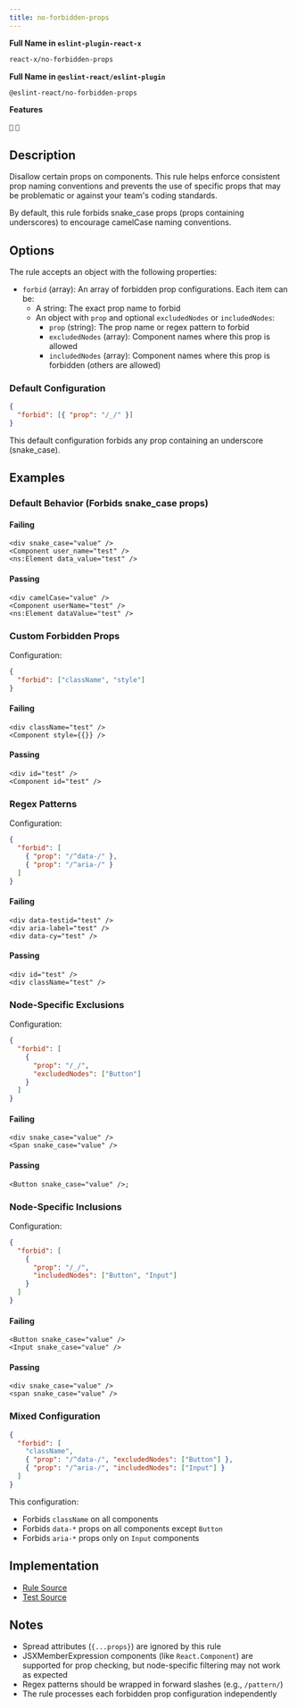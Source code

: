 ```yaml
---
title: no-forbidden-props
---
```


**Full Name in `eslint-plugin-react-x`**

```sh copy
react-x/no-forbidden-props
```

**Full Name in `@eslint-react/eslint-plugin`**

```sh copy
@eslint-react/no-forbidden-props
```

**Features**

`🔧` `🧪`

## Description

Disallow certain props on components. This rule helps enforce consistent prop naming conventions and prevents the use of specific props that may be problematic or against your team's coding standards.

By default, this rule forbids snake\_case props (props containing underscores) to encourage camelCase naming conventions.

## Options

The rule accepts an object with the following properties:

- `forbid` (array): An array of forbidden prop configurations. Each item can be:
  - A string: The exact prop name to forbid
  - An object with `prop` and optional `excludedNodes` or `includedNodes`:
    - `prop` (string): The prop name or regex pattern to forbid
    - `excludedNodes` (array): Component names where this prop is allowed
    - `includedNodes` (array): Component names where this prop is forbidden (others are allowed)

### Default Configuration

```json
{
  "forbid": [{ "prop": "/_/" }]
}
```

This default configuration forbids any prop containing an underscore (snake\_case).

## Examples

### Default Behavior (Forbids snake\_case props)

#### Failing

```tsx
<div snake_case="value" />
<Component user_name="test" />
<ns:Element data_value="test" />
```

#### Passing

```tsx
<div camelCase="value" />
<Component userName="test" />
<ns:Element dataValue="test" />
```

### Custom Forbidden Props

Configuration:

```json
{
  "forbid": ["className", "style"]
}
```

#### Failing

```tsx
<div className="test" />
<Component style={{}} />
```

#### Passing

```tsx
<div id="test" />
<Component id="test" />
```

### Regex Patterns

Configuration:

```json
{
  "forbid": [
    { "prop": "/^data-/" },
    { "prop": "/^aria-/" }
  ]
}
```

#### Failing

```tsx
<div data-testid="test" />
<div aria-label="test" />
<div data-cy="test" />
```

#### Passing

```tsx
<div id="test" />
<div className="test" />
```

### Node-Specific Exclusions

Configuration:

```json
{
  "forbid": [
    {
      "prop": "/_/",
      "excludedNodes": ["Button"]
    }
  ]
}
```

#### Failing

```tsx
<div snake_case="value" />
<Span snake_case="value" />
```

#### Passing

```tsx
<Button snake_case="value" />;
```

### Node-Specific Inclusions

Configuration:

```json
{
  "forbid": [
    {
      "prop": "/_/",
      "includedNodes": ["Button", "Input"]
    }
  ]
}
```

#### Failing

```tsx
<Button snake_case="value" />
<Input snake_case="value" />
```

#### Passing

```tsx
<div snake_case="value" />
<span snake_case="value" />
```

### Mixed Configuration

```json
{
  "forbid": [
    "className",
    { "prop": "/^data-/", "excludedNodes": ["Button"] },
    { "prop": "/^aria-/", "includedNodes": ["Input"] }
  ]
}
```

This configuration:

- Forbids `className` on all components
- Forbids `data-*` props on all components except `Button`
- Forbids `aria-*` props only on `Input` components

## Implementation

- [Rule Source](https://github.com/Rel1cx/eslint-react/tree/main/packages/plugins/eslint-plugin-react-x/src/rules/no-forbidden-props.ts)
- [Test Source](https://github.com/Rel1cx/eslint-react/tree/main/packages/plugins/eslint-plugin-react-x/src/rules/no-forbidden-props.spec.ts)

## Notes

- Spread attributes (`{...props}`) are ignored by this rule
- JSXMemberExpression components (like `React.Component`) are supported for prop checking, but node-specific filtering may not work as expected
- Regex patterns should be wrapped in forward slashes (e.g., `/pattern/`)
- The rule processes each forbidden prop configuration independently
